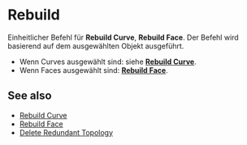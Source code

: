 
# Rebuild

<Reference shortcut="" command="Rebuild" button="Im vorgeschlagenen Befehlsmenü" buttonIcon="button-rebuild"/>

Einheitlicher Befehl für **Rebuild Curve**, **Rebuild Face**. Der Befehl wird basierend auf dem ausgewählten Objekt ausgeführt.
  - Wenn Curves ausgewählt sind: siehe [**Rebuild Curve**](/sketch/rebuild-curve).
  - Wenn Faces ausgewählt sind: [**Rebuild Face**](/solid/rebuild-face).

## See also
- [Rebuild Curve](rebuild-curve)
- [Rebuild Face](rebuild-face)
- [Delete Redundant Topology](delete-redundant-topology)
